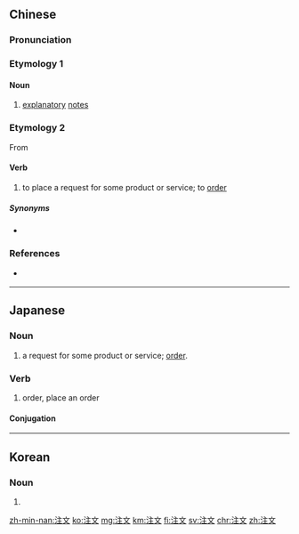{{also|註文}}
==Chinese==
{{zh-forms|t2=註文}}

===Pronunciation===
{{zh-pron
|m=zhùwén
|c=zyu3 man4
|h=pfs=chu-vùn
|mn=chù-bûn
|cat=n,v
}}

===Etymology 1===

====Noun====
{{zh-noun}}

# [[explanatory]] [[notes]]

===Etymology 2===
From {{etyl|ja|nan}} {{ja-r|注文|ちゅうもん}}

====Verb====
{{zh-verb}}

# {{lb|zh|Min Nan|Hakka}} to place a request for some product or service; to [[order]]

=====Synonyms=====
* {{qualifier|Min Nan}} {{zh-l|交定}}

===References===
* {{qualifier|Min Nan}} {{thcwd|4350}}

----

==Japanese==
{{ja-kanjitab|ちゅう|もん|yomi=on}}

===Noun===
{{ja-noun|ちゅうもん|kyu=註文}}

# a request for some product or service; [[order]].

===Verb===
{{ja-verb-suru|ちゅうもん|kyu=註文}}

# order, place an order

====Conjugation====
{{ja-suru|ちゅうもん}}

----

==Korean==
{{ko-hanjatab}}

===Noun===
{{ko-noun|hj|hangeul=주문}}

# {{hanja form of|주문|[[order]] (a request for some product or service)}}

[[zh-min-nan:注文]]
[[ko:注文]]
[[mg:注文]]
[[km:注文]]
[[fi:注文]]
[[sv:注文]]
[[chr:注文]]
[[zh:注文]]